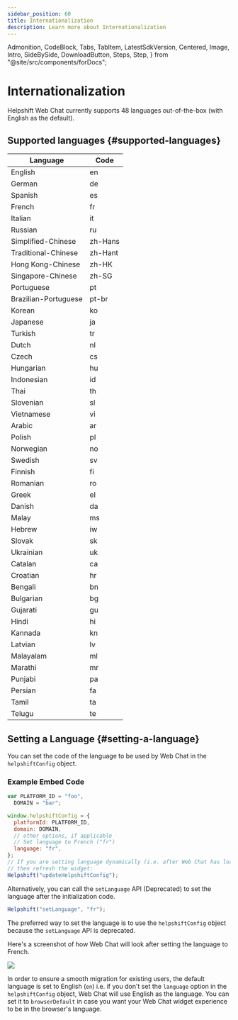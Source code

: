 ```yaml
---
sidebar_position: 60
title: Internationalization
description: Learn more about Internationalization
---
```


  Admonition,
  CodeBlock,
  Tabs,
  TabItem,
  LatestSdkVersion,
  Centered,
  Image,
  Intro,
  SideBySide,
  DownloadButton,
  Steps,
  Step,
} from "@site/src/components/forDocs";

# Internationalization

<Intro>

</Intro>

Helpshift Web Chat currently supports 48 languages out-of-the-box (with English as the default).

## Supported languages {#supported-languages}

| Language                        | Code       |
| ------------------------------- | ---------- |
| English                         | en         |
| German                          | de         |
| Spanish                         | es         |
| French                          | fr         |
| Italian                         | it         |
| Russian                         | ru         |
| Simplified-Chinese              | zh-Hans    |
| Traditional-Chinese             | zh-Hant    |
| Hong Kong-Chinese               | zh-HK      |
| Singapore-Chinese               | zh-SG      |
| Portuguese                      | pt         |
| Brazilian-Portuguese            | pt-br      |
| Korean                          | ko         |
| Japanese                        | ja         |
| Turkish                         | tr         |
| Dutch                           | nl         |
| Czech                           | cs         |
| Hungarian                       | hu         |
| Indonesian                      | id         |
| Thai                            | th         |
| Slovenian                       | sl         |
| Vietnamese                      | vi         |
| Arabic                          | ar         |
| Polish                          | pl         |
| Norwegian                       | no         |
| Swedish                         | sv         |
| Finnish                         | fi         |
| Romanian                        | ro         |
| Greek                           | el         |
| Danish                          | da         |
| Malay                           | ms         |
| Hebrew                          | iw         |
| Slovak                          | sk         |
| Ukrainian                       | uk         |
| Catalan                         | ca         |
| Croatian                        | hr         |
| Bengali                         | bn         |
| Bulgarian                       | bg         |
| Gujarati                        | gu         |
| Hindi                           | hi         |
| Kannada                         | kn         |
| Latvian                         | lv         |
| Malayalam                       | ml         |
| Marathi                         | mr         |
| Punjabi                         | pa         |
| Persian                         | fa         |
| Tamil                           | ta         |
| Telugu                          | te         |

## Setting a Language {#setting-a-language}

You can set the code of the language to be used by Web Chat in the `helpshiftConfig` object.

### Example Embed Code

```javascript
var PLATFORM_ID = "foo",
  DOMAIN = "bar";

window.helpshiftConfig = {
  platformId: PLATFORM_ID,
  domain: DOMAIN,
  // other options, if applicable
  // Set language to French ("fr")
  language: "fr",
};
// If you are setting language dynamically (i.e. after Web Chat has loaded),
// then refresh the widget:
Helpshift("updateHelpshiftConfig");
```

Alternatively, you can call the `setLanguage` API (Deprecated) to set the language after the initialization code.

```javascript
Helpshift("setLanguage", "fr");
```

<Admonition type="danger" title="Deprecation notice">

The preferred way to set the language is to use the `helpshiftConfig` object because the `setLanguage` API is deprecated.

</Admonition>

Here's a screenshot of how Web Chat will look after setting the language to French.

![](/static/books/web-chat/wc-i18n-french.png)

<Admonition type="info" title="Note">

In order to ensure a smooth migration for existing users, the default language is set to English (`en`) i.e. if you don't set the `language` option in the `helpshiftConfig` object, Web Chat will use English as the language. You can set it to `browserDefault` in case you want your Web Chat widget experience to be in the browser's language.

</Admonition>
